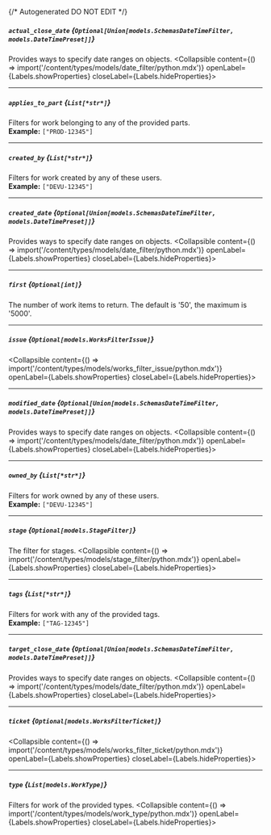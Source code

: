 {/* Autogenerated DO NOT EDIT  */}

##### `actual_close_date` *{`Optional[Union[models.SchemasDateTimeFilter, models.DateTimePreset]]`}*
Provides ways to specify date ranges on objects.
<Collapsible content={() => import('/content/types/models/date_filter/python.mdx')} openLabel={Labels.showProperties} closeLabel={Labels.hideProperties}>
</Collapsible>

---
##### `applies_to_part` *{`List[*str*]`}*
Filters for work belonging to any of the provided parts.
<br/>
**Example:** `["PROD-12345"]`

---
##### `created_by` *{`List[*str*]`}*
Filters for work created by any of these users.
<br/>
**Example:** `["DEVU-12345"]`

---
##### `created_date` *{`Optional[Union[models.SchemasDateTimeFilter, models.DateTimePreset]]`}*
Provides ways to specify date ranges on objects.
<Collapsible content={() => import('/content/types/models/date_filter/python.mdx')} openLabel={Labels.showProperties} closeLabel={Labels.hideProperties}>
</Collapsible>

---
##### `first` *{`Optional[int]`}*
The number of work items to return. The default is '50', the
maximum is '5000'.


---
##### `issue` *{`Optional[models.WorksFilterIssue]`}*
<Collapsible content={() => import('/content/types/models/works_filter_issue/python.mdx')} openLabel={Labels.showProperties} closeLabel={Labels.hideProperties}>
</Collapsible>

---
##### `modified_date` *{`Optional[Union[models.SchemasDateTimeFilter, models.DateTimePreset]]`}*
Provides ways to specify date ranges on objects.
<Collapsible content={() => import('/content/types/models/date_filter/python.mdx')} openLabel={Labels.showProperties} closeLabel={Labels.hideProperties}>
</Collapsible>

---
##### `owned_by` *{`List[*str*]`}*
Filters for work owned by any of these users.
<br/>
**Example:** `["DEVU-12345"]`

---
##### `stage` *{`Optional[models.StageFilter]`}*
The filter for stages.
<Collapsible content={() => import('/content/types/models/stage_filter/python.mdx')} openLabel={Labels.showProperties} closeLabel={Labels.hideProperties}>
</Collapsible>

---
##### `tags` *{`List[*str*]`}*
Filters for work with any of the provided tags.
<br/>
**Example:** `["TAG-12345"]`

---
##### `target_close_date` *{`Optional[Union[models.SchemasDateTimeFilter, models.DateTimePreset]]`}*
Provides ways to specify date ranges on objects.
<Collapsible content={() => import('/content/types/models/date_filter/python.mdx')} openLabel={Labels.showProperties} closeLabel={Labels.hideProperties}>
</Collapsible>

---
##### `ticket` *{`Optional[models.WorksFilterTicket]`}*
<Collapsible content={() => import('/content/types/models/works_filter_ticket/python.mdx')} openLabel={Labels.showProperties} closeLabel={Labels.hideProperties}>
</Collapsible>

---
##### `type` *{`List[models.WorkType]`}*
Filters for work of the provided types.
<Collapsible content={() => import('/content/types/models/work_type/python.mdx')} openLabel={Labels.showProperties} closeLabel={Labels.hideProperties}>
</Collapsible>


